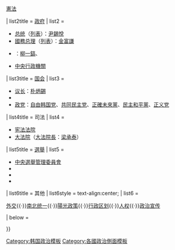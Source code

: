 {{Sidebar with collapsible lists
| name = 韓國政治
| bodyclass = vcard
| bodystyle = width:200px;
| wraplinks = true
| headingstyle = text-align:left;padding-bottom:0.5em;
| liststyle = padding-top:0;text-align:left;

| title = {{Politics sidebar title |country=大韩民国|image=Emblem of South Korea.svg |size=125px|title=韩国}}

| heading1 = [[第六共和國 (大韓民國)|第六共和国]]{{·}}[[大韓民國憲法|憲法]]

| list2title = [[大韩民国政府|政府]]
| list2 =
*[[韓國總統|总统]]（[[韓國總統列表|列表]]）：[[尹錫悅]]
*[[韩国国务总理|國務总理]]（[[韓國國務總理列表|列表]]）：[[金富謙]]
*{{le|韩国副总理|Deputy Prime Minister of South Korea|副总理}}：[[柳一鎬]]、{{link-ko|李俊植|이준식}}
*[[韓國中央行政機關|中央行政機關]]

| list3title = [[韩国国会|国会]]
| list3 =
*[[韓國國會議長|议长]]：[[朴炳錫]]
*{{le|第19届韩国国会议员列表|List of members of the National Assembly (South Korea), 2012–|议员列表}}
*[[韩国政党列表|政党]]：[[自由韩国党]]、[[共同民主党]]、[[正確未來黨]]、[[民主和平黨]]、[[正义党 (韩国)|正义党]]

| list4title = 司法
| list4 =
*[[韩国宪法法院|宪法法院]]
*[[韩国大法院|大法院]]（[[韩国大法院长|大法院長]]：[[梁承泰]]）

| list5title = [[大韓民國選舉|選舉]]
| list5  =
*[[中央選舉管理委員會]]
*{{hlist |总统选举：[[1987年大韓民國總統選舉|1987]] |[[1992年大韓民國總統選舉|1992]] |[[1997年大韓民國總統選舉|1997]] |[[2002年大韓民國總統選舉|2002]] |[[2007年大韓民國總統選舉|2007]] |[[2012年大韓民國總統選舉|2012]] |[[2017年大韓民國總統選舉|2017]]| [[2022年大韓民國總統選舉|2022]]}}
*{{hlist |国会选举：[[1988年大韓民國國會選舉|1988]] |[[1992年大韓民國國會選舉|1992]] |[[1996年大韓民國國會選舉|1996]] |[[2000年大韓民國國會選舉|2000]] |[[2004年大韓民國國會選舉|2004]] |[[2008年大韓民國國會選舉|2008]] |[[2012年大韓民國國會選舉|2012]] |[[2016年大韓民國國會選舉|2016]] |[[2020年大韓民國國會選舉|2020]]}}
*{{hlist |地方选举：[[1995年大韓民國地方選舉|1995]] |[[1998年大韓民國地方選舉|1998]] |[[2002年大韓民國地方選舉|2002]] |[[2006年大韓民國地方選舉|2006]] |[[2010年大韓民國地方選舉|2010]] |[[2014年大韓民國地方選舉|2014]] |[[2018年大韓民國地方選舉|2018]]}}

| list6title = 其他
| list6style = text-align:center;
| list6 = <div class="plainlist">
[[韩国外交|外交]]{{·}}[[朝鮮半島統一問題|南北统一]]{{·}}[[陽光政策]]{{·}}[[韩国行政区划|行政区划]]{{·}}[[韩国人权|人权]]{{·}}[[韩国政治宣传|政治宣传]]</div>

| below = {{Politics sidebar below|South Korea}}

}}<noinclude>
[[Category:韩国政治模板]]
[[Category:各國政治側面模板]]
</noinclude>